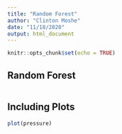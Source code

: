 ```yaml
---
title: "Random Forest"
author: "Clinton Moshe"
date: "11/18/2020"
output: html_document
---
```


```r
knitr::opts_chunk$set(echo = TRUE)
```

## Random Forest

```r

```

## Including Plots

```r
plot(pressure)
```

